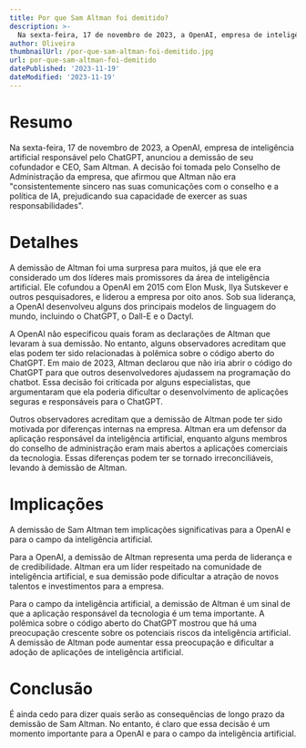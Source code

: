 ```yaml
---
title: Por que Sam Altman foi demitido?
description: >-
  Na sexta-feira, 17 de novembro de 2023, a OpenAI, empresa de inteligência artificial responsável pelo ChatGPT, anunciou a demissão de seu cofundador e CEO, Sam Altman. 
author: Oliveira
thumbnailUrl: /por-que-sam-altman-foi-demitido.jpg
url: por-que-sam-altman-foi-demitido
datePublished: '2023-11-19'
dateModified: '2023-11-19'
---
```


# Resumo

Na sexta-feira, 17 de novembro de 2023, a OpenAI, empresa de inteligência artificial responsável pelo ChatGPT, anunciou a demissão de seu cofundador e CEO, Sam Altman. A decisão foi tomada pelo Conselho de Administração da empresa, que afirmou que Altman não era "consistentemente sincero nas suas comunicações com o conselho e a política de IA, prejudicando sua capacidade de exercer as suas responsabilidades".

# Detalhes

A demissão de Altman foi uma surpresa para muitos, já que ele era considerado um dos líderes mais promissores da área de inteligência artificial. Ele cofundou a OpenAI em 2015 com Elon Musk, Ilya Sutskever e outros pesquisadores, e liderou a empresa por oito anos. Sob sua liderança, a OpenAI desenvolveu alguns dos principais modelos de linguagem do mundo, incluindo o ChatGPT, o Dall-E e o Dactyl.

A OpenAI não especificou quais foram as declarações de Altman que levaram à sua demissão. No entanto, alguns observadores acreditam que elas podem ter sido relacionadas à polêmica sobre o código aberto do ChatGPT. Em maio de 2023, Altman declarou que não iria abrir o código do ChatGPT para que outros desenvolvedores ajudassem na programação do chatbot. Essa decisão foi criticada por alguns especialistas, que argumentaram que ela poderia dificultar o desenvolvimento de aplicações seguras e responsáveis para o ChatGPT.

Outros observadores acreditam que a demissão de Altman pode ter sido motivada por diferenças internas na empresa. Altman era um defensor da aplicação responsável da inteligência artificial, enquanto alguns membros do conselho de administração eram mais abertos a aplicações comerciais da tecnologia. Essas diferenças podem ter se tornado irreconciliáveis, levando à demissão de Altman.

# Implicações

A demissão de Sam Altman tem implicações significativas para a OpenAI e para o campo da inteligência artificial.

Para a OpenAI, a demissão de Altman representa uma perda de liderança e de credibilidade. Altman era um líder respeitado na comunidade de inteligência artificial, e sua demissão pode dificultar a atração de novos talentos e investimentos para a empresa.

Para o campo da inteligência artificial, a demissão de Altman é um sinal de que a aplicação responsável da tecnologia é um tema importante. A polêmica sobre o código aberto do ChatGPT mostrou que há uma preocupação crescente sobre os potenciais riscos da inteligência artificial. A demissão de Altman pode aumentar essa preocupação e dificultar a adoção de aplicações de inteligência artificial.

# Conclusão

É ainda cedo para dizer quais serão as consequências de longo prazo da demissão de Sam Altman. No entanto, é claro que essa decisão é um momento importante para a OpenAI e para o campo da inteligência artificial.